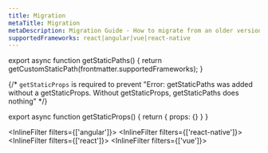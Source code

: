 ```yaml
---
title: Migration
metaTitle: Migration
metaDescription: Migration Guide - How to migrate from an older version of Amplify UI to a newer version.
supportedFrameworks: react|angular|vue|react-native
---
```



export async function getStaticPaths() {
  return getCustomStaticPath(frontmatter.supportedFrameworks);
}

{/*  `getStaticProps` is required to prevent "Error: getStaticPaths was added without a getStaticProps. Without getStaticProps, getStaticPaths does nothing" */}

export async function getStaticProps() {
  return { props: {} }
}

<InlineFilter filters={['angular']}>
  <AngularPage />
</InlineFilter>
<InlineFilter filters={['react-native']}>
  <ReactNativePage />
</InlineFilter>
<InlineFilter filters={['react']}>
  <ReactPage />
</InlineFilter>
<InlineFilter filters={['vue']}>
  <VuePage />
</InlineFilter>
